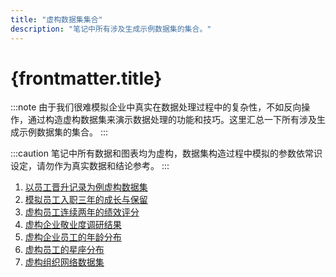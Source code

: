 ```yaml
---
title: "虚构数据集集合"
description: "笔记中所有涉及生成示例数据集的集合。"
---
```


# {frontmatter.title}

:::note
由于我们很难模拟企业中真实在数据处理过程中的复杂性，不如反向操作，通过构造虚构数据集来演示数据处理的功能和技巧。这里汇总一下所有涉及生成示例数据集的集合。
:::

:::caution
笔记中所有数据和图表均为虚构，数据集构造过程中模拟的参数依常识设定，请勿作为真实数据和结论参考。
:::

1. [以员工晋升记录为例虚构数据集](../dataprocessing/fictional-promotion-dataset)
2. [模拟员工入职三年的成长与保留](../dataprocessing/fictional-employee-development-dataset)
3. [虚构员工连续两年的绩效评分](../charts/plotly-sankey-chart#构造数据集)
4. [虚构企业敬业度调研结果](../charts/tableau-scatter#数据集构造)
5. [虚构企业员工的年龄分布](../charts/plotly-box-violin#构造数据集)
6. [虚构员工的星座分布](../charts/nightingale-chart#构造数据集)
7. [虚构组织网络数据集](../charts/network-diagram#构造数据集)
